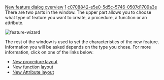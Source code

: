 [[Property:title|New feature dialog overview]]
[[Property:weight|1]]
[[Property:uuid|c0708842-e5e0-5d5c-5746-0507d1709a3e]]
There are two parts in the window. The upper part allows you to choose what type of feature you want to create, a procedure, a function or an attribute.
 [[Image:feature-wizard]]  
The rest of the window is used to set the characteristics of the new feature. Information you will be asked depends on the type you chose. For more information, click on one of the links below:
*  [[New procedure layout|New procedure layout]]  
*  [[New function layout|New function layout]]  
*  [[New attribute layout|New Attribute layout]]  




